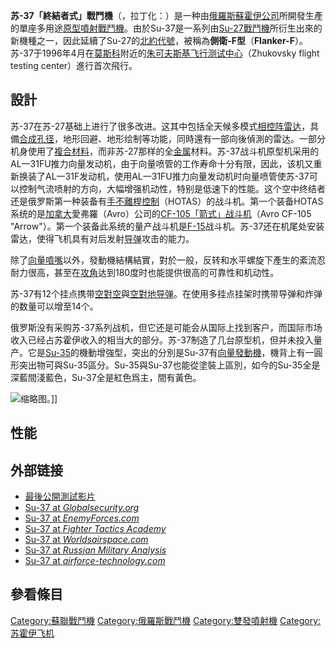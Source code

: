 {{noteTA
|G1=Military
|G2=Unit
|G3=Aero
|G4=IT
|T=zh-hans:苏-37战斗机;zh-hk:蘇-37戰鬥機;zh-tw:Su-37戰鬥機;
|1=zh-hans:苏-;zh-hk:蘇-;zh-tw:Su-;
|2=zh-hans:相控阵; zh-hant:相位陣列;
|3=zh-hans:矢量喷管; zh-hant:向量噴嘴;
}}

{{軍用飛機
|名稱= 蘇-37 <small>「終結者」</small><br />Су-37 <small>"Терминатор"</small><br /><small>[[北約代號|北約代號]]: 側衛-F （Flanker-F）</small>
|圖片= [[File:Sukhoi_Su-37_at_Farnborough_1996_airshow.jpg|300px]]
|照片說明= 蘇-37，攝於1996年英國[[范堡羅航展|法恩堡航展]]。
|圖片2=<!--预留三视图-->
|照片說明2=
|類型= [[試驗機|技術示範機]]、[[制空權|空中優勢]]戰鬥機
|用戶= {{RUS}}
|其他用戶= 
|設計= [[苏霍伊航空集团|蘇霍伊設計局]]
|生產= [[阿穆爾河畔共青城加加林飛機製造廠|阿穆爾河畔共青城加加林飛機製造廠]]（KnAAPO）
|首飛= 1996年4月2日
|服役= 開發停止
|退役= 
|狀況= 
|產量= 1架<ref>Russia's Road to Corruption: How the Clinton Administration Exported Government Instead of Free Enterprise and Failed the Russian People, U. S. House of Representatives (2000), P. 204</ref>
|單位價格 = 
|衍生自= [[蘇-27戰鬥機|蘇-27戰鬥機]] - 側衛<br />[[Su-35戰鬥機|蘇-35戰鬥機]] - 側衛-E
|衍生= [[蘇-57戰鬥機|蘇-57戰鬥機]]
|variants with their own articles=

|長度= 21.935米（72英尺9寸）
|翼展= 14.698米（48英尺3寸）
|高度= 5.932米（21英尺1寸）
|翼面積= 62.00米<sup>2</sup>（平方米） ; 667.00英尺<sup>2</sup>（平方英尺）
|空重= 18,500公斤（40,790磅）
|正常起飛重量= 25,700公斤（56,660磅）
|最大起飛重量= 34,000公斤（74,960磅）
|發動機= 2具[[土星科研生產聯合體|土星科研生產聯合體]] [[AL-31發動機|AL-37FU後燃渦輪扇發動機]]，帶[[向量噴嘴|推力向量噴嘴]]
|推力= 單台淨推力 83.00[[千牛|千牛]]（18,740[[磅力|磅力]]）<br />單台後然推力 142.00[[千牛|千牛]]（32,000[[磅力|磅力]]）
|燃油量=
          
|最大速度= 高空: 2,500公里/小時（1,550英里/小時）<br />海平面: 1,400公里/小時（870英里/小時）
|巡航速度= 
|爬升率= 海平面爬升率：230米/秒（45,300英尺/分）
|實用升限= 18,800米（61,700英尺）
|最大升限= 
|最大航程= 4,000公里（2,500[[海里|海里]]）
|翼負荷= 414.5公斤/平方米（85.1磅/平方英尺）
|推重比= 
|作戰半徑= 高空: 3,300公里（1,780[[海里|海里]]）<br />海平面: 1,390公里（750[[海里|海里]]）
|最大過載= +9.0G
|滑跑距離= 
|機槍=
|機炮= 一門[[GSh-30-1機炮|GSh-30-1機炮]]，裝彈150發
|火箭= [[S-5航空火箭彈|S-5航空火箭彈]]<br />[[S-8航空火箭彈|S-8航空火箭彈]]<br />[[S-13航空火箭彈|S-13航空火箭彈]]<br />[[S-24航空火箭彈|S-24航空火箭彈]] 等等
|飛彈= 12個武器掛點，可掛總重8,000公斤（17,630磅）武裝<br />[[R-60飛彈|R-60短程空對空導彈]]<br />[[R-27飛彈|R-27中程空對空導彈]]<br />[[R-73飛彈|R-73短程空對空導彈]]<br />[[AA-12飛彈|R-77中程空對空導彈]]<br />[[Kh-15飛彈|Kh-15A中程空對艦導彈]]<br />[[Kh-29T/L雷射導引對地飛彈|Kh-29T/L雷射導引對地飛彈]]<br />[[Kh-31導彈|Kh-31中程空對艦導彈]]<br />[[Kh-55導彈|Kh-55空射巡航導彈]]<br />[[Kh-59ME空對地導彈|Kh-59ME空對地導彈]] 等等
|炸彈= KAB-500KR/500L，KAB-1500KR，FAB-500T，FAB-250-270等[[航空炸彈|航空炸彈]]
|雷達= 
|其他= OLS-35紅外線觀瞄系統<br />N-011M BARS 多普勒脈衝被動電子掃描陣列雷達<br />N012 自我防衛雷達<br />[[液晶顯示器|液晶顯示器]][[多功能顯示器|多功能顯示器]]
}}
 
'''苏-37「終結者式」戰鬥機'''（{{lang-ru|'''Су-37 "Терминатор"'''}}，拉丁化：{{lang|la|<nowiki>Su</nowiki>-37 "Terminator"}}）是一种由[[俄羅斯|俄羅斯]][[蘇霍伊公司|蘇霍伊公司]]所開發生產的單座多用途[[原型機|原型]][[噴射機|噴射]][[戰鬥機|戰鬥機]]。由於Su-37是一系列由[[Su-27戰鬥機|Su-27戰鬥機]]所衍生出來的新機種之一，因此延續了Su-27的[[北約代號|北約代號]]，被稱為'''側衛-F型'''（'''Flanker-F'''）。苏-37于1996年4月在[[莫斯科|莫斯科]]附近的[[朱可夫斯基飞行测试中心|朱可夫斯基飞行测试中心]]（Zhukovsky flight testing center）進行首次飛行。

== 設計 ==
苏-37在苏-27基础上进行了很多改进。这其中包括全天候多模式[[電子掃描陣列雷達|相控阵雷达]]，具備[[合成孔径|合成孔径]]，地形回避、地形绘制等功能，同時還有一部向後偵測的雷达。一部分机身使用了[[複合材料|複合材料]]，而非苏-27那样的全[[金属|金属]]材料。苏-37战斗机原型机采用的AL一31FU推力向量发动机，由于向量喷管的工作寿命十分有限，因此，该机又重新换装了AL一31F发动机，使用AL一31FU推力向量发动机时向量喷管使苏-37可以控制气流喷射的方向，大幅增强机动性，特别是低速下的性能。这个空中终结者还是俄罗斯第一种装备有[[手不離桿控制|手不離桿控制]]（HOTAS）的战斗机。第一个装备HOTAS系统的是[[加拿大|加拿大]]愛弗羅（Avro）公司的[[CF-105|CF-105「箭式」战斗机]]（Avro CF-105 "Arrow"）。第一个装备此系统的量产战斗机是[[F-15|F-15]]战斗机。苏-37还在机尾处安装雷达，使得飞机具有对后发射[[导弹|导弹]]攻击的能力。

除了[[向量噴嘴|向量噴嘴]]以外，發動機結構結實，對於一般，反转和水平螺旋下產生的紊流忍耐力很高，甚至在[[攻角|攻角]]达到180度时也能提供很高的可靠性和机动性。

苏-37有12个挂点携带[[空對空飛彈|空對空]]與[[空對地飛彈|空對地导弹]]。在使用多挂点挂架时携带导弹和炸弹的数量可以增至14个。

俄罗斯没有采购苏-37系列战机，但它还是可能会从国际上找到客户，而国际市场收入已经占苏霍伊收入的相当大的部分。苏-37制造了几台原型机，但并未投入量产。它是[[Su-35|Su-35]]的機動增強型，突出的分別是Su-37有[[向量發動機|向量發動機]]，機背上有一圓形突出物可與Su-35區分。Su-35與Su-37也能從塗裝上區別，如今的Su-35全是深藍間淺藍色，Su-37全是紅色爲主，間有黃色。

[[File:Sukhoi_Su-37_(14260362128).jpg|缩略图]]。]]
<!-- 檔案不存在 [[File:SukHoi-37.jpg|thumb]] ，可從英文維基百科取得 -->

== 性能 ==
{{aircraft specifications
|
|plane or copter?=plane
|jet or prop?=jet

|crew=一位
|length main=22.183公尺
|length alt=72英尺9英吋
|span main=14.7公尺
|span alt=48英尺3英吋
|height main=6.43公尺
|height alt=21英尺1英吋
|area main=62.0公尺²
|area alt=667英尺²
|empty weight main=18,500公斤
|empty weight alt=40,790英磅
|loaded weight main=
|loaded weight alt=
|max takeoff weight main=35,000公斤
|max takeoff weight alt=77,160英磅
|engine (jet)=[[Lyulka_AL-37|Lyulka AL-37]]FU
|type of jet=[[渦輪扇引擎|渦輪扇引擎]]
|number of jets=2
|thrust main=145,000千牛頓
|thrust alt=32,000英磅
|max speed main=2,500公里/小時（高空）
|max speed alt=1,550英里/小時
|range main=3,700公里
|range alt=2,230英里
|ceiling main=18,000公尺
|ceiling alt=59,100英尺
|climb rate main=
|climb rate alt=)
*'''Maximum G loading:''' 11+/5-
|loading main=
|loading alt=
|thrust/weight=
|armament=
*1具[[GSh-30-1機炮|GSh-30-1]] 30毫米[[機砲|機砲]]
*15個武器掛點，兩個機翼下共10處，兩個進氣道旁各1處，機腹下3處，最大武器荷載8,200公斤（18,080英磅）
}}

== 外部链接 ==
* [http://www.metacafe.com/watch/313270/su_37/ 最後公開測試影片]{{Wayback|url=http://www.metacafe.com/watch/313270/su_37/ |date=20081003153552 }}
* [http://www.globalsecurity.org/military/world/russia/su-37.htm Su-37 at ''Globalsecurity.org'']{{Wayback|url=http://www.globalsecurity.org/military/world/russia/su-37.htm |date=20070622145925 }}
* [http://www.enemyforces.com/aircraft/su37.htm Su-37 at ''EnemyForces.com'']{{Wayback|url=http://www.enemyforces.com/aircraft/su37.htm |date=20061022072948 }}
* [https://web.archive.org/web/20110709022347/http://www.sci.fi/~fta/Su-27.htm Su-37 at ''Fighter Tactics Academy'']
* [https://web.archive.org/web/20060812025732/http://www.worldsairspace.com/su37.htm Su-37 at '' Worldsairspace.com'']
* [http://www.warfare.ru/?lang=&catid=255&linkid=1607 Su-37 at '' Russian Military Analysis'']{{Wayback|url=http://www.warfare.ru/?lang=&catid=255&linkid=1607 |date=20070313160047 }}
* [http://www.airforce-technology.com/projects/su37/ Su-37 at '' airforce-technology.com'']{{Wayback|url=http://www.airforce-technology.com/projects/su37/ |date=20150313004737 }}

== 參看條目 ==
{{aircontent|
|related=
[[Su-35|Su-35]]
[[Su-37|Su-37]]
[[Su-27|Su-27]]
[[Su-30|Su-30]]
[[Su-33|Su-33]]

|similar aircraft=
[[米格1.44|米格1.44]]（現已改稱:米格42）
[[Su-47|Su-47]]
[[F-15|F-15 ACTIVE]]
|sequence=

[[Su-27|Su-27]] -
[[Su-30|Su-30]] -
[[Su-32|Su-32]] -
[[Su-33|Su-33]] -
[[Su-34|Su-34]] -
[[Su-35|Su-35]] -
'''Su-37''' - 
[[Su-47|Su-47]] -
[[Su-50|Su-50]]
}}

{{Sukhoi aircraft}}

[[Category:蘇聯戰鬥機|Category:蘇聯戰鬥機]]
[[Category:俄羅斯戰鬥機|Category:俄羅斯戰鬥機]]
[[Category:雙發噴射機|Category:雙發噴射機]]
[[Category:苏霍伊飞机|Category:苏霍伊飞机]]